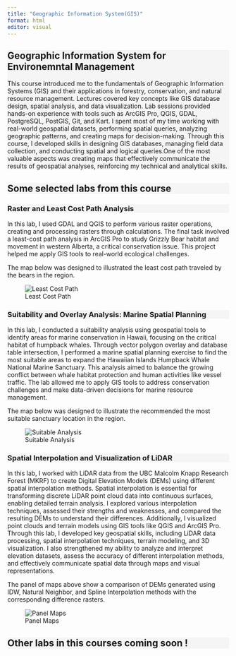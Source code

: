 ```yaml
---
title: "Geographic Information System(GIS)"
format: html
editor: visual
---
```


::: {style="background-color: #f5f5f5"}
# Geographic Information System for Environemntal Management

This course introduced me to the fundamentals of Geographic Information Systems (GIS) and their applications in forestry, conservation, and natural resource management. Lectures covered key concepts like GIS database design, spatial analysis, and data visualization. Lab sessions provided hands-on experience with tools such as ArcGIS Pro, QGIS, GDAL, PostgreSQL, PostGIS, Git, and Kart. I spent most of my time working with real-world geospatial datasets, performing spatial queries, analyzing geographic patterns, and creating maps for decision-making. Through this course, I developed skills in designing GIS databases, managing field data collection, and conducting spatial and logical queries.One of the most valuable aspects was creating maps that effectively communicate the results of geospatial analyses, reinforcing my technical and analytical skills.
:::

::: {style="background-color: #f5f5f5"}
## Some selected labs from this course
:::

::: {style="background-color: #f5f5f5"}
### Raster and Least Cost Path Analysis
:::

In this lab, I used GDAL and QGIS to perform various raster operations, creating and processing rasters through calculations. The final task involved a least-cost path analysis in ArcGIS Pro to study Grizzly Bear habitat and movement in western Alberta, a critical conservation issue. This project helped me apply GIS tools to real-world ecological challenges.

The map below was designed to illustrated the least cost path traveled by the bears in the region.

![Least Cost Path](/Least%20Cost%20Path.jpg)

::: {style="background-color: #f5f5f5"}
### Suitability and Overlay Analysis: Marine Spatial Planning
:::

In this lab, I conducted a suitability analysis using geospatial tools to identify areas for marine conservation in Hawaii, focusing on the critical habitat of humpback whales. Through vector polygon overlay and database table intersection, I performed a marine spatial planning exercise to find the most suitable areas to expand the Hawaiian Islands Humpback Whale National Marine Sanctuary. This analysis aimed to balance the growing conflict between whale habitat protection and human activities like vessel traffic. The lab allowed me to apply GIS tools to address conservation challenges and make data-driven decisions for marine resource management.

The map below was designed to illustrate the recommended the most suitable sanctuary location in the region.

![Suitable Analysis](/images/Suitability%20Analysis%20of%20the%20Top%20Five%20Santuary_page-0001.jpg)

::: {style="background-color: #f5f5f5"}
### Spatial Interpolation and Visualization of LiDAR
:::

In this lab, I worked with LiDAR data from the UBC Malcolm Knapp Research Forest (MKRF) to create Digital Elevation Models (DEMs) using different spatial interpolation methods. Spatial interpolation is essential for transforming discrete LiDAR point cloud data into continuous surfaces, enabling detailed terrain analysis. I explored various interpolation techniques, assessed their strengths and weaknesses, and compared the resulting DEMs to understand their differences. Additionally, I visualized point clouds and terrain models using GIS tools like QGIS and ArcGIS Pro. Through this lab, I developed key geospatial skills, including LiDAR data processing, spatial interpolation techniques, terrain modeling, and 3D visualization. I also strengthened my ability to analyze and interpret elevation datasets, assess the accuracy of different interpolation methods, and effectively communicate spatial data through maps and visual representations.

The panel of maps above show a comparison of DEMs generated using IDW, Natural Neighbor, and Spline Interpolation methods with the corresponding difference rasters.

![Panel Maps](images/Layout.jpg)

::: {style="background-color: #f5f5f5"}
## Other labs in this courses coming soon !
:::
